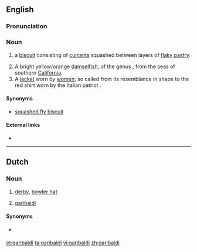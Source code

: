 ==English==
===Pronunciation===
{{rfp|lang=en}}

===Noun===
{{en-noun}}

# {{British}} a [[biscuit]] consisting of [[currant]]s squashed between layers of [[flaky pastry]].
# A bright yellow/orange [[damselfish]], of the genus {{taxlink|Hypsypops|genus}}, from the seas of southern [[California]].
# A [[jacket]] worn by [[woman|women]]; so called from its resemblance in shape to the red shirt worn by the Italian patriot {{pedlink|Garibaldi}}.

====Synonyms====
* {{sense|biscuit}} [[squashed fly biscuit]]

====External links====
* {{pedia|Garibaldi biscuit}}

----

==Dutch==
===Noun===
{{nl-noun|m|garibaldi's|garibaldietje}}

# [[derby]], [[bowler hat]]
# {{context|zoology|lang=nl}} [[#English|garibaldi]] {{gloss|fish}}

====Synonyms====
* {{sense|bowler hat}} {{l|nl|garibaldihoed}}

[[et:garibaldi]]
[[ta:garibaldi]]
[[vi:garibaldi]]
[[zh:garibaldi]]